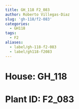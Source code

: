 ```yaml
---
title: GH_118 F2_083
author: Roberto Villegas-Diaz
slug: 'gh-118/f2-083'
categories:
  - GH118
tags:
  - F2
aliases:
  - label/gh-118-f2-083
  - label/gh118-f2083
---
```


# **House**: GH_118
# **Plant ID**: F2_083
